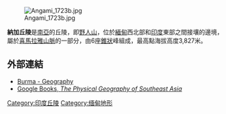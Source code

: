 [[Image:Angami_1723b.jpg|thumb]]

'''納加丘陵'''是[[南亞|南亞]]的丘陵，即[[野人山|野人山]]，位於[[緬甸|緬甸]]西北部和[[印度|印度]]東部之間接壤的邊境，屬於[[喜馬拉雅山脈|喜馬拉雅山脈]]的一部分，由6座[[錐狀|錐狀]]峰組成，最高點海拔高度3,827米。

==外部連結==
*[https://web.archive.org/web/20120207053642/http://www.rothwell.force9.co.uk/burmaweb/geography.htm Burma - Geography]
*[http://books.google.co.uk/books?id=p42GnZ5nLHYC&printsec=frontcover&source=gbs_ge_summary_r&cad=0#v=onepage&q&f=false Google Books, ''The Physical Geography of Southeast Asia''] {{Wayback|url=http://books.google.co.uk/books?id=p42GnZ5nLHYC&printsec=frontcover&source=gbs_ge_summary_r&cad=0#v=onepage&q&f=false |date=20131109101446 }}

{{India-geo-stub}}
{{Burma-geo-stub}}
[[Category:印度丘陵|Category:印度丘陵]]
[[Category:缅甸地形|Category:缅甸地形]]